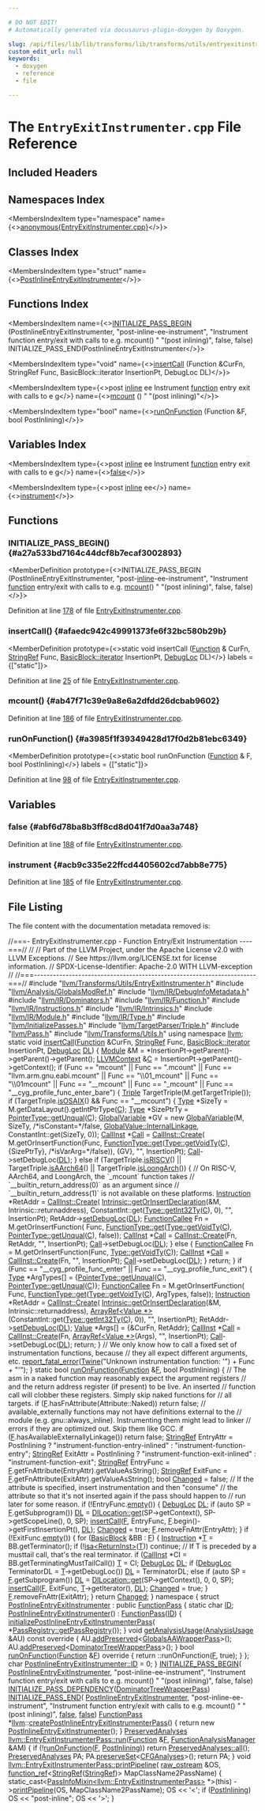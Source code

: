 ```yaml
---

# DO NOT EDIT!
# Automatically generated via docusaurus-plugin-doxygen by Doxygen.

slug: /api/files/lib/lib/transforms/lib/transforms/utils/entryexitinstrumenter-cpp
custom_edit_url: null
keywords:
  - doxygen
  - reference
  - file

---
```





# The `EntryExitInstrumenter.cpp` File Reference

<DoxygenPage pluginConfig={pluginConfig}>



## Included Headers

<IncludesList>
<IncludesListItem
  filePath="llvm/Transforms/Utils/EntryExitInstrumenter.h"
  permalink="/docs/api/files/include/include/llvm/include/llvm/transforms/include/llvm/transforms/utils/entryexitinstrumenter-h"
  isLocal="true" />
<IncludesListItem
  filePath="llvm/Analysis/GlobalsModRef.h"
  permalink="/docs/api/files/include/include/llvm/include/llvm/analysis/globalsmodref-h"
  isLocal="true" />
<IncludesListItem
  filePath="llvm/IR/DebugInfoMetadata.h"
  permalink="/docs/api/files/include/include/llvm/include/llvm/ir/debuginfometadata-h"
  isLocal="true" />
<IncludesListItem
  filePath="llvm/IR/Dominators.h"
  permalink="/docs/api/files/include/include/llvm/include/llvm/ir/dominators-h"
  isLocal="true" />
<IncludesListItem
  filePath="llvm/IR/Function.h"
  permalink="/docs/api/files/include/include/llvm/include/llvm/ir/function-h"
  isLocal="true" />
<IncludesListItem
  filePath="llvm/IR/Instructions.h"
  permalink="/docs/api/files/include/include/llvm/include/llvm/ir/instructions-h"
  isLocal="true" />
<IncludesListItem
  filePath="llvm/IR/Intrinsics.h"
  permalink="/docs/api/files/include/include/llvm/include/llvm/ir/intrinsics-h"
  isLocal="true" />
<IncludesListItem
  filePath="llvm/IR/Module.h"
  permalink="/docs/api/files/include/include/llvm/include/llvm/ir/module-h"
  isLocal="true" />
<IncludesListItem
  filePath="llvm/IR/Type.h"
  permalink="/docs/api/files/include/include/llvm/include/llvm/ir/type-h"
  isLocal="true" />
<IncludesListItem
  filePath="llvm/InitializePasses.h"
  permalink="/docs/api/files/include/include/llvm/initializepasses-h"
  isLocal="true" />
<IncludesListItem
  filePath="llvm/TargetParser/Triple.h"
  permalink="/docs/api/files/include/include/llvm/include/llvm/targetparser/triple-h"
  isLocal="true" />
<IncludesListItem
  filePath="llvm/Pass.h"
  permalink="/docs/api/files/include/include/llvm/pass-h"
  isLocal="true" />
<IncludesListItem
  filePath="llvm/Transforms/Utils.h"
  permalink="/docs/api/files/include/include/llvm/include/llvm/transforms/utils-h"
  isLocal="true" />
</IncludesList>

## Namespaces Index

<MembersIndex>

<MembersIndexItem
  type="namespace"
  name={<><a href="/docs/api/namespaces/anonymous-entryexitinstrumenter-cpp-">anonymous&#123;EntryExitInstrumenter.cpp&#125;</a></>}>
</MembersIndexItem>

</MembersIndex>

## Classes Index

<MembersIndex>

<MembersIndexItem
  type="struct"
  name={<><a href="/docs/api/structs/anonymous-namespace-entryexitinstrumenter-cpp-/postinlineentryexitinstrumenter">PostInlineEntryExitInstrumenter</a></>}>
</MembersIndexItem>

</MembersIndex>

## Functions Index

<MembersIndex>

<MembersIndexItem
  name={<><a href="#a27a533bd7164c44dcf8b7ecaf3002893">INITIALIZE&#95;PASS&#95;BEGIN</a> (PostInlineEntryExitInstrumenter, &quot;post-inline-ee-instrument&quot;, &quot;Instrument function entry/exit with calls to e.g. mcount() &quot; &quot;(post inlining)&quot;, false, false) INITIALIZE&#95;PASS&#95;END(PostInlineEntryExitInstrumenter</>}>
</MembersIndexItem>

<MembersIndexItem
  type="void"
  name={<><a href="#afaedc942c49991373fe6f32bc580b29b">insertCall</a> (Function &amp;CurFn, StringRef Func, BasicBlock::iterator InsertionPt, DebugLoc DL)</>}>
</MembersIndexItem>

<MembersIndexItem
  type={<>post <a href="/docs/api/files/lib/lib/transforms/lib/transforms/ipo/alwaysinliner-cpp/#a46ccdc20c42bb5ae5b9d313e12a68421">inline</a> ee Instrument <a href="/docs/api/files/lib/lib/analysis/regionprinter-cpp/#aa37fbbce2360106772fd97ed06455d55">function</a> entry exit with calls to e <a href="/docs/api/files/lib/lib/support/lib/support/blake3/blake3-portable-c/#ab5958fad499ed692422c66bb20000a39">g</a></>}
  name={<><a href="#ab47f71c39e9a8e6a2dfdd26dcbab9602">mcount</a> () &quot; &quot;(post inlining)&quot;</>}>
</MembersIndexItem>

<MembersIndexItem
  type="bool"
  name={<><a href="#a3985f1f39349428d17f0d2b81ebc6349">runOnFunction</a> (Function &amp;F, bool PostInlining)</>}>
</MembersIndexItem>

</MembersIndex>

## Variables Index

<MembersIndex>

<MembersIndexItem
  type={<>post <a href="/docs/api/files/lib/lib/transforms/lib/transforms/ipo/alwaysinliner-cpp/#a46ccdc20c42bb5ae5b9d313e12a68421">inline</a> ee Instrument <a href="/docs/api/files/lib/lib/analysis/regionprinter-cpp/#aa37fbbce2360106772fd97ed06455d55">function</a> entry exit with calls to e <a href="/docs/api/files/lib/lib/support/lib/support/blake3/blake3-portable-c/#ab5958fad499ed692422c66bb20000a39">g</a></>}
  name={<><a href="#abf6d78ba8b3ff8cd8d041f7d0aa3a748">false</a></>}>
</MembersIndexItem>

<MembersIndexItem
  type={<>post <a href="/docs/api/files/lib/lib/transforms/lib/transforms/ipo/alwaysinliner-cpp/#a46ccdc20c42bb5ae5b9d313e12a68421">inline</a> ee</>}
  name={<><a href="#acb9c335e22ffcd4405602cd7abb8e775">instrument</a></>}>
</MembersIndexItem>

</MembersIndex>


<SectionDefinition>

## Functions

### INITIALIZE&#95;PASS&#95;BEGIN() {#a27a533bd7164c44dcf8b7ecaf3002893}

<MemberDefinition
  prototype={<>INITIALIZE&#95;PASS&#95;BEGIN (PostInlineEntryExitInstrumenter, &quot;post-<a href="/docs/api/files/lib/lib/transforms/lib/transforms/ipo/alwaysinliner-cpp/#a46ccdc20c42bb5ae5b9d313e12a68421">inline</a>-ee-instrument&quot;, &quot;Instrument <a href="/docs/api/files/lib/lib/analysis/regionprinter-cpp/#aa37fbbce2360106772fd97ed06455d55">function</a> entry/exit with calls to e.g. <a href="#ab47f71c39e9a8e6a2dfdd26dcbab9602">mcount</a>() &quot; &quot;(post inlining)&quot;, false, false)</>}>

Definition at line <a href="#l00178">178</a> of file <a href="/docs/api/files/lib/lib/transforms/lib/transforms/utils/entryexitinstrumenter-cpp">EntryExitInstrumenter.cpp</a>.
</MemberDefinition>

### insertCall() {#afaedc942c49991373fe6f32bc580b29b}

<MemberDefinition
  prototype={<>static void insertCall (<a href="/docs/api/classes/llvm/function">Function</a> &amp; CurFn, <a href="/docs/api/classes/llvm/stringref">StringRef</a> Func, <a href="/docs/api/classes/llvm/basicblock/#a98c0a84a5dfa8bce341c829709f171e5">BasicBlock::iterator</a> InsertionPt, <a href="/docs/api/classes/llvm/debugloc">DebugLoc</a> DL)</>}
  labels = {["static"]}>

Definition at line <a href="#l00025">25</a> of file <a href="/docs/api/files/lib/lib/transforms/lib/transforms/utils/entryexitinstrumenter-cpp">EntryExitInstrumenter.cpp</a>.
</MemberDefinition>

### mcount() {#ab47f71c39e9a8e6a2dfdd26dcbab9602}

<MemberDefinition
  prototype="post inline ee Instrument function entry exit with calls to e g mcount ()">

Definition at line <a href="#l00186">186</a> of file <a href="/docs/api/files/lib/lib/transforms/lib/transforms/utils/entryexitinstrumenter-cpp">EntryExitInstrumenter.cpp</a>.
</MemberDefinition>

### runOnFunction() {#a3985f1f39349428d17f0d2b81ebc6349}

<MemberDefinition
  prototype={<>static bool runOnFunction (<a href="/docs/api/classes/llvm/function">Function</a> &amp; F, bool PostInlining)</>}
  labels = {["static"]}>

Definition at line <a href="#l00098">98</a> of file <a href="/docs/api/files/lib/lib/transforms/lib/transforms/utils/entryexitinstrumenter-cpp">EntryExitInstrumenter.cpp</a>.
</MemberDefinition>

</SectionDefinition>

<SectionDefinition>

## Variables

### false {#abf6d78ba8b3ff8cd8d041f7d0aa3a748}

<MemberDefinition
  prototype="post inline ee Instrument function entry exit with calls to e g false">

Definition at line <a href="#l00188">188</a> of file <a href="/docs/api/files/lib/lib/transforms/lib/transforms/utils/entryexitinstrumenter-cpp">EntryExitInstrumenter.cpp</a>.
</MemberDefinition>

### instrument {#acb9c335e22ffcd4405602cd7abb8e775}

<MemberDefinition
  prototype="post inline ee instrument">

Definition at line <a href="#l00185">185</a> of file <a href="/docs/api/files/lib/lib/transforms/lib/transforms/utils/entryexitinstrumenter-cpp">EntryExitInstrumenter.cpp</a>.
</MemberDefinition>

</SectionDefinition>

## File Listing

The file content with the documentation metadata removed is:

<ProgramListing>

<Link id="l00001" /><CodeLine lineNumber="1"><span class="doxyHighlightComment">//===- EntryExitInstrumenter.cpp - Function Entry/Exit Instrumentation ----===//</span></CodeLine>
<Link id="l00002" /><CodeLine lineNumber="2"><span class="doxyHighlightComment">//</span></CodeLine>
<Link id="l00003" /><CodeLine lineNumber="3"><span class="doxyHighlightComment">// Part of the LLVM Project, under the Apache License v2.0 with LLVM Exceptions.</span></CodeLine>
<Link id="l00004" /><CodeLine lineNumber="4"><span class="doxyHighlightComment">// See https://llvm.org/LICENSE.txt for license information.</span></CodeLine>
<Link id="l00005" /><CodeLine lineNumber="5"><span class="doxyHighlightComment">// SPDX-License-Identifier: Apache-2.0 WITH LLVM-exception</span></CodeLine>
<Link id="l00006" /><CodeLine lineNumber="6"><span class="doxyHighlightComment">//</span></CodeLine>
<Link id="l00007" /><CodeLine lineNumber="7"><span class="doxyHighlightComment">//===----------------------------------------------------------------------===//</span></CodeLine>
<Link id="l00008" /><CodeLine lineNumber="8"></CodeLine>
<Link id="l00009" /><CodeLine lineNumber="9"><span class="doxyHighlightPreprocessor">#include &quot;<a href="/docs/api/files/include/include/llvm/include/llvm/transforms/include/llvm/transforms/utils/entryexitinstrumenter-h">llvm/Transforms/Utils/EntryExitInstrumenter.h</a>&quot;</span></CodeLine>
<Link id="l00010" /><CodeLine lineNumber="10"><span class="doxyHighlightPreprocessor">#include &quot;<a href="/docs/api/files/include/include/llvm/include/llvm/analysis/globalsmodref-h">llvm/Analysis/GlobalsModRef.h</a>&quot;</span></CodeLine>
<Link id="l00011" /><CodeLine lineNumber="11"><span class="doxyHighlightPreprocessor">#include &quot;<a href="/docs/api/files/include/include/llvm/include/llvm/ir/debuginfometadata-h">llvm/IR/DebugInfoMetadata.h</a>&quot;</span></CodeLine>
<Link id="l00012" /><CodeLine lineNumber="12"><span class="doxyHighlightPreprocessor">#include &quot;<a href="/docs/api/files/include/include/llvm/include/llvm/ir/dominators-h">llvm/IR/Dominators.h</a>&quot;</span></CodeLine>
<Link id="l00013" /><CodeLine lineNumber="13"><span class="doxyHighlightPreprocessor">#include &quot;<a href="/docs/api/files/include/include/llvm/include/llvm/ir/function-h">llvm/IR/Function.h</a>&quot;</span></CodeLine>
<Link id="l00014" /><CodeLine lineNumber="14"><span class="doxyHighlightPreprocessor">#include &quot;<a href="/docs/api/files/include/include/llvm/include/llvm/ir/instructions-h">llvm/IR/Instructions.h</a>&quot;</span></CodeLine>
<Link id="l00015" /><CodeLine lineNumber="15"><span class="doxyHighlightPreprocessor">#include &quot;<a href="/docs/api/files/include/include/llvm/include/llvm/ir/intrinsics-h">llvm/IR/Intrinsics.h</a>&quot;</span></CodeLine>
<Link id="l00016" /><CodeLine lineNumber="16"><span class="doxyHighlightPreprocessor">#include &quot;<a href="/docs/api/files/include/include/llvm/include/llvm/ir/module-h">llvm/IR/Module.h</a>&quot;</span></CodeLine>
<Link id="l00017" /><CodeLine lineNumber="17"><span class="doxyHighlightPreprocessor">#include &quot;<a href="/docs/api/files/include/include/llvm/include/llvm/ir/type-h">llvm/IR/Type.h</a>&quot;</span></CodeLine>
<Link id="l00018" /><CodeLine lineNumber="18"><span class="doxyHighlightPreprocessor">#include &quot;<a href="/docs/api/files/include/include/llvm/initializepasses-h">llvm/InitializePasses.h</a>&quot;</span></CodeLine>
<Link id="l00019" /><CodeLine lineNumber="19"><span class="doxyHighlightPreprocessor">#include &quot;<a href="/docs/api/files/include/include/llvm/include/llvm/targetparser/triple-h">llvm/TargetParser/Triple.h</a>&quot;</span></CodeLine>
<Link id="l00020" /><CodeLine lineNumber="20"><span class="doxyHighlightPreprocessor">#include &quot;<a href="/docs/api/files/include/include/llvm/pass-h">llvm/Pass.h</a>&quot;</span></CodeLine>
<Link id="l00021" /><CodeLine lineNumber="21"><span class="doxyHighlightPreprocessor">#include &quot;<a href="/docs/api/files/include/include/llvm/include/llvm/transforms/utils-h">llvm/Transforms/Utils.h</a>&quot;</span></CodeLine>
<Link id="l00022" /><CodeLine lineNumber="22"></CodeLine>
<Link id="l00023" /><CodeLine lineNumber="23"><span class="doxyHighlightKeyword">using namespace </span><span class="doxyHighlight"><a href="/docs/api/namespaces/llvm">llvm</a>;</span></CodeLine>
<Link id="l00024" /><CodeLine lineNumber="24"></CodeLine>
<Link id="l00025" /><CodeLine lineNumber="25" lineLink="#afaedc942c49991373fe6f32bc580b29b"><span class="doxyHighlightKeyword">static</span><span class="doxyHighlight"> </span><span class="doxyHighlightKeywordType">void</span><span class="doxyHighlight"> <a href="#afaedc942c49991373fe6f32bc580b29b">insertCall</a>(<a href="/docs/api/classes/llvm/function">Function</a> &amp;CurFn, <a href="/docs/api/classes/llvm/stringref">StringRef</a> Func,</span></CodeLine>
<Link id="l00026" /><CodeLine lineNumber="26"><span class="doxyHighlight">                       <a href="/docs/api/classes/llvm/basicblock/#a98c0a84a5dfa8bce341c829709f171e5">BasicBlock::iterator</a> InsertionPt, <a href="/docs/api/classes/llvm/debugloc">DebugLoc</a> <a href="/docs/api/files/lib/lib/target/lib/target/arm/armslshardening-cpp/#ad467c4ab9119043f9b7750ab986be61a">DL</a>) &#123;</span></CodeLine>
<Link id="l00027" /><CodeLine lineNumber="27"><span class="doxyHighlight">  <a href="/docs/api/classes/llvm/module">Module</a> &amp;M = &#42;InsertionPt-&gt;getParent()-&gt;getParent()-&gt;getParent();</span></CodeLine>
<Link id="l00028" /><CodeLine lineNumber="28"><span class="doxyHighlight">  <a href="/docs/api/classes/llvm/llvmcontext">LLVMContext</a> &amp;<a href="/docs/api/namespaces/llvm/callingconv/#ac6aa1387c4375260e2468eb5a77fdb4cafd841a49aec1539bc88abc8ff9e170fb">C</a> = InsertionPt-&gt;getParent()-&gt;getContext();</span></CodeLine>
<Link id="l00029" /><CodeLine lineNumber="29"></CodeLine>
<Link id="l00030" /><CodeLine lineNumber="30"><span class="doxyHighlight">  </span><span class="doxyHighlightKeywordFlow">if</span><span class="doxyHighlight"> (Func == </span><span class="doxyHighlightStringLiteral">&quot;mcount&quot;</span><span class="doxyHighlight"> ||</span></CodeLine>
<Link id="l00031" /><CodeLine lineNumber="31"><span class="doxyHighlight">      Func == </span><span class="doxyHighlightStringLiteral">&quot;.mcount&quot;</span><span class="doxyHighlight"> ||</span></CodeLine>
<Link id="l00032" /><CodeLine lineNumber="32"><span class="doxyHighlight">      Func == </span><span class="doxyHighlightStringLiteral">&quot;llvm.arm.gnu.eabi.mcount&quot;</span><span class="doxyHighlight"> ||</span></CodeLine>
<Link id="l00033" /><CodeLine lineNumber="33"><span class="doxyHighlight">      Func == </span><span class="doxyHighlightStringLiteral">&quot;\\01&#95;mcount&quot;</span><span class="doxyHighlight"> ||</span></CodeLine>
<Link id="l00034" /><CodeLine lineNumber="34"><span class="doxyHighlight">      Func == </span><span class="doxyHighlightStringLiteral">&quot;\\01mcount&quot;</span><span class="doxyHighlight"> ||</span></CodeLine>
<Link id="l00035" /><CodeLine lineNumber="35"><span class="doxyHighlight">      Func == </span><span class="doxyHighlightStringLiteral">&quot;&#95;&#95;mcount&quot;</span><span class="doxyHighlight"> ||</span></CodeLine>
<Link id="l00036" /><CodeLine lineNumber="36"><span class="doxyHighlight">      Func == </span><span class="doxyHighlightStringLiteral">&quot;&#95;mcount&quot;</span><span class="doxyHighlight"> ||</span></CodeLine>
<Link id="l00037" /><CodeLine lineNumber="37"><span class="doxyHighlight">      Func == </span><span class="doxyHighlightStringLiteral">&quot;&#95;&#95;cyg&#95;profile&#95;func&#95;enter&#95;bare&quot;</span><span class="doxyHighlight">) &#123;</span></CodeLine>
<Link id="l00038" /><CodeLine lineNumber="38"><span class="doxyHighlight">    <a href="/docs/api/classes/llvm/triple">Triple</a> TargetTriple(M.getTargetTriple());</span></CodeLine>
<Link id="l00039" /><CodeLine lineNumber="39"><span class="doxyHighlight">    </span><span class="doxyHighlightKeywordFlow">if</span><span class="doxyHighlight"> (TargetTriple.<a href="/docs/api/classes/llvm/triple/#a98cf8213993e03f8b57f294bd66cb40c">isOSAIX</a>() &amp;&amp; Func == </span><span class="doxyHighlightStringLiteral">&quot;&#95;&#95;mcount&quot;</span><span class="doxyHighlight">) &#123;</span></CodeLine>
<Link id="l00040" /><CodeLine lineNumber="40"><span class="doxyHighlight">      <a href="/docs/api/classes/llvm/type">Type</a> &#42;SizeTy = M.getDataLayout().getIntPtrType(<a href="/docs/api/namespaces/llvm/callingconv/#ac6aa1387c4375260e2468eb5a77fdb4cafd841a49aec1539bc88abc8ff9e170fb">C</a>);</span></CodeLine>
<Link id="l00041" /><CodeLine lineNumber="41"><span class="doxyHighlight">      <a href="/docs/api/classes/llvm/type">Type</a> &#42;SizePtrTy = <a href="/docs/api/classes/llvm/pointertype/#af8a1dbdbfd89aa4899b3c0d39495d0dd">PointerType::getUnqual</a>(<a href="/docs/api/namespaces/llvm/callingconv/#ac6aa1387c4375260e2468eb5a77fdb4cafd841a49aec1539bc88abc8ff9e170fb">C</a>);</span></CodeLine>
<Link id="l00042" /><CodeLine lineNumber="42"><span class="doxyHighlight">      <a href="/docs/api/classes/llvm/globalvariable">GlobalVariable</a> &#42;GV = </span><span class="doxyHighlightKeyword">new</span><span class="doxyHighlight"> <a href="/docs/api/classes/llvm/globalvariable">GlobalVariable</a>(M, SizeTy, </span><span class="doxyHighlightComment">/&#42;isConstant=&#42;/</span><span class="doxyHighlightKeyword">false</span><span class="doxyHighlight">,</span></CodeLine>
<Link id="l00043" /><CodeLine lineNumber="43"><span class="doxyHighlight">                                              <a href="/docs/api/classes/llvm/globalvalue/#aedfa75f0c85c4aa85b257f066fbea57ca1511edd03e02d1f3dd277a3c6abf6ad5">GlobalValue::InternalLinkage</a>,</span></CodeLine>
<Link id="l00044" /><CodeLine lineNumber="44"><span class="doxyHighlight">                                              ConstantInt::get(SizeTy, 0));</span></CodeLine>
<Link id="l00045" /><CodeLine lineNumber="45"><span class="doxyHighlight">      <a href="/docs/api/classes/llvm/callinst">CallInst</a> &#42;<a href="/docs/api/groups/arcopt/#ga9c9cf6ad55eb23d77d083a184e416c09">Call</a> = <a href="/docs/api/classes/llvm/callinst/#aa04721251be00370fbde6d21f47fed1a">CallInst::Create</a>(</span></CodeLine>
<Link id="l00046" /><CodeLine lineNumber="46"><span class="doxyHighlight">          M.getOrInsertFunction(Func,</span></CodeLine>
<Link id="l00047" /><CodeLine lineNumber="47"><span class="doxyHighlight">                                <a href="/docs/api/classes/llvm/functiontype/#af8be7844c269f201ebcee1e15048c378">FunctionType::get</a>(<a href="/docs/api/classes/llvm/type/#a6e20e76960d952de088354cbcd14c3ab">Type::getVoidTy</a>(<a href="/docs/api/namespaces/llvm/callingconv/#ac6aa1387c4375260e2468eb5a77fdb4cafd841a49aec1539bc88abc8ff9e170fb">C</a>), &#123;SizePtrTy&#125;,</span></CodeLine>
<Link id="l00048" /><CodeLine lineNumber="48"><span class="doxyHighlight">                                                  </span><span class="doxyHighlightComment">/&#42;isVarArg=&#42;/</span><span class="doxyHighlightKeyword">false</span><span class="doxyHighlight">)),</span></CodeLine>
<Link id="l00049" /><CodeLine lineNumber="49"><span class="doxyHighlight">          &#123;GV&#125;, </span><span class="doxyHighlightStringLiteral">&quot;&quot;</span><span class="doxyHighlight">, InsertionPt);</span></CodeLine>
<Link id="l00050" /><CodeLine lineNumber="50"><span class="doxyHighlight">      <a href="/docs/api/groups/arcopt/#ga9c9cf6ad55eb23d77d083a184e416c09">Call</a>-&gt;setDebugLoc(<a href="/docs/api/files/lib/lib/target/lib/target/arm/armslshardening-cpp/#ad467c4ab9119043f9b7750ab986be61a">DL</a>);</span></CodeLine>
<Link id="l00051" /><CodeLine lineNumber="51"><span class="doxyHighlight">    &#125; </span><span class="doxyHighlightKeywordFlow">else</span><span class="doxyHighlight"> </span><span class="doxyHighlightKeywordFlow">if</span><span class="doxyHighlight"> (TargetTriple.<a href="/docs/api/classes/llvm/triple/#a92c6b6260dedf314bf70156000628e80">isRISCV</a>() || TargetTriple.<a href="/docs/api/classes/llvm/triple/#ad953e410aea43848740978d9a6529a82">isAArch64</a>() ||</span></CodeLine>
<Link id="l00052" /><CodeLine lineNumber="52"><span class="doxyHighlight">               TargetTriple.<a href="/docs/api/classes/llvm/triple/#afd03ec8096e2f185d677c27da21f922d">isLoongArch</a>()) &#123;</span></CodeLine>
<Link id="l00053" /><CodeLine lineNumber="53"><span class="doxyHighlight">      </span><span class="doxyHighlightComment">// On RISC-V, AArch64, and LoongArch, the &#96;&#95;mcount&#96; function takes</span></CodeLine>
<Link id="l00054" /><CodeLine lineNumber="54"><span class="doxyHighlight">      </span><span class="doxyHighlightComment">// &#96;&#95;&#95;builtin&#95;return&#95;address(0)&#96; as an argument since</span></CodeLine>
<Link id="l00055" /><CodeLine lineNumber="55"><span class="doxyHighlight">      </span><span class="doxyHighlightComment">// &#96;&#95;&#95;builtin&#95;return&#95;address(1)&#96; is not available on these platforms.</span></CodeLine>
<Link id="l00056" /><CodeLine lineNumber="56"><span class="doxyHighlight">      <a href="/docs/api/classes/llvm/instruction">Instruction</a> &#42;RetAddr = <a href="/docs/api/classes/llvm/callinst/#aa04721251be00370fbde6d21f47fed1a">CallInst::Create</a>(</span></CodeLine>
<Link id="l00057" /><CodeLine lineNumber="57"><span class="doxyHighlight">          <a href="/docs/api/namespaces/llvm/intrinsic/#a0cff8be0190d8e20b7cf13646f34afa2">Intrinsic::getOrInsertDeclaration</a>(&amp;M, Intrinsic::returnaddress),</span></CodeLine>
<Link id="l00058" /><CodeLine lineNumber="58"><span class="doxyHighlight">          ConstantInt::get(<a href="/docs/api/classes/llvm/type/#a30dd396c5b40cd86c1591872e574ccdf">Type::getInt32Ty</a>(<a href="/docs/api/namespaces/llvm/callingconv/#ac6aa1387c4375260e2468eb5a77fdb4cafd841a49aec1539bc88abc8ff9e170fb">C</a>), 0), </span><span class="doxyHighlightStringLiteral">&quot;&quot;</span><span class="doxyHighlight">, InsertionPt);</span></CodeLine>
<Link id="l00059" /><CodeLine lineNumber="59"><span class="doxyHighlight">      RetAddr-&gt;<a href="/docs/api/classes/llvm/instruction/#ae8f5bf5cc06f696b52c709677df00fbf">setDebugLoc</a>(<a href="/docs/api/files/lib/lib/target/lib/target/arm/armslshardening-cpp/#ad467c4ab9119043f9b7750ab986be61a">DL</a>);</span></CodeLine>
<Link id="l00060" /><CodeLine lineNumber="60"></CodeLine>
<Link id="l00061" /><CodeLine lineNumber="61"><span class="doxyHighlight">      <a href="/docs/api/classes/llvm/functioncallee">FunctionCallee</a> Fn = M.getOrInsertFunction(</span></CodeLine>
<Link id="l00062" /><CodeLine lineNumber="62"><span class="doxyHighlight">          Func, <a href="/docs/api/classes/llvm/functiontype/#af8be7844c269f201ebcee1e15048c378">FunctionType::get</a>(<a href="/docs/api/classes/llvm/type/#a6e20e76960d952de088354cbcd14c3ab">Type::getVoidTy</a>(<a href="/docs/api/namespaces/llvm/callingconv/#ac6aa1387c4375260e2468eb5a77fdb4cafd841a49aec1539bc88abc8ff9e170fb">C</a>), <a href="/docs/api/classes/llvm/pointertype/#af8a1dbdbfd89aa4899b3c0d39495d0dd">PointerType::getUnqual</a>(<a href="/docs/api/namespaces/llvm/callingconv/#ac6aa1387c4375260e2468eb5a77fdb4cafd841a49aec1539bc88abc8ff9e170fb">C</a>),</span></CodeLine>
<Link id="l00063" /><CodeLine lineNumber="63"><span class="doxyHighlight">                                  </span><span class="doxyHighlightKeyword">false</span><span class="doxyHighlight">));</span></CodeLine>
<Link id="l00064" /><CodeLine lineNumber="64"><span class="doxyHighlight">      <a href="/docs/api/classes/llvm/callinst">CallInst</a> &#42;<a href="/docs/api/groups/arcopt/#ga9c9cf6ad55eb23d77d083a184e416c09">Call</a> = <a href="/docs/api/classes/llvm/callinst/#aa04721251be00370fbde6d21f47fed1a">CallInst::Create</a>(Fn, RetAddr, </span><span class="doxyHighlightStringLiteral">&quot;&quot;</span><span class="doxyHighlight">, InsertionPt);</span></CodeLine>
<Link id="l00065" /><CodeLine lineNumber="65"><span class="doxyHighlight">      <a href="/docs/api/groups/arcopt/#ga9c9cf6ad55eb23d77d083a184e416c09">Call</a>-&gt;setDebugLoc(<a href="/docs/api/files/lib/lib/target/lib/target/arm/armslshardening-cpp/#ad467c4ab9119043f9b7750ab986be61a">DL</a>);</span></CodeLine>
<Link id="l00066" /><CodeLine lineNumber="66"><span class="doxyHighlight">    &#125; </span><span class="doxyHighlightKeywordFlow">else</span><span class="doxyHighlight"> &#123;</span></CodeLine>
<Link id="l00067" /><CodeLine lineNumber="67"><span class="doxyHighlight">      <a href="/docs/api/classes/llvm/functioncallee">FunctionCallee</a> Fn = M.getOrInsertFunction(Func, <a href="/docs/api/classes/llvm/type/#a6e20e76960d952de088354cbcd14c3ab">Type::getVoidTy</a>(<a href="/docs/api/namespaces/llvm/callingconv/#ac6aa1387c4375260e2468eb5a77fdb4cafd841a49aec1539bc88abc8ff9e170fb">C</a>));</span></CodeLine>
<Link id="l00068" /><CodeLine lineNumber="68"><span class="doxyHighlight">      <a href="/docs/api/classes/llvm/callinst">CallInst</a> &#42;<a href="/docs/api/groups/arcopt/#ga9c9cf6ad55eb23d77d083a184e416c09">Call</a> = <a href="/docs/api/classes/llvm/callinst/#aa04721251be00370fbde6d21f47fed1a">CallInst::Create</a>(Fn, </span><span class="doxyHighlightStringLiteral">&quot;&quot;</span><span class="doxyHighlight">, InsertionPt);</span></CodeLine>
<Link id="l00069" /><CodeLine lineNumber="69"><span class="doxyHighlight">      <a href="/docs/api/groups/arcopt/#ga9c9cf6ad55eb23d77d083a184e416c09">Call</a>-&gt;setDebugLoc(<a href="/docs/api/files/lib/lib/target/lib/target/arm/armslshardening-cpp/#ad467c4ab9119043f9b7750ab986be61a">DL</a>);</span></CodeLine>
<Link id="l00070" /><CodeLine lineNumber="70"><span class="doxyHighlight">    &#125;</span></CodeLine>
<Link id="l00071" /><CodeLine lineNumber="71"><span class="doxyHighlight">    </span><span class="doxyHighlightKeywordFlow">return</span><span class="doxyHighlight">;</span></CodeLine>
<Link id="l00072" /><CodeLine lineNumber="72"><span class="doxyHighlight">  &#125;</span></CodeLine>
<Link id="l00073" /><CodeLine lineNumber="73"></CodeLine>
<Link id="l00074" /><CodeLine lineNumber="74"><span class="doxyHighlight">  </span><span class="doxyHighlightKeywordFlow">if</span><span class="doxyHighlight"> (Func == </span><span class="doxyHighlightStringLiteral">&quot;&#95;&#95;cyg&#95;profile&#95;func&#95;enter&quot;</span><span class="doxyHighlight"> || Func == </span><span class="doxyHighlightStringLiteral">&quot;&#95;&#95;cyg&#95;profile&#95;func&#95;exit&quot;</span><span class="doxyHighlight">) &#123;</span></CodeLine>
<Link id="l00075" /><CodeLine lineNumber="75"><span class="doxyHighlight">    <a href="/docs/api/classes/llvm/type">Type</a> &#42;ArgTypes&#91;&#93; = &#123;<a href="/docs/api/classes/llvm/pointertype/#af8a1dbdbfd89aa4899b3c0d39495d0dd">PointerType::getUnqual</a>(<a href="/docs/api/namespaces/llvm/callingconv/#ac6aa1387c4375260e2468eb5a77fdb4cafd841a49aec1539bc88abc8ff9e170fb">C</a>), <a href="/docs/api/classes/llvm/pointertype/#af8a1dbdbfd89aa4899b3c0d39495d0dd">PointerType::getUnqual</a>(<a href="/docs/api/namespaces/llvm/callingconv/#ac6aa1387c4375260e2468eb5a77fdb4cafd841a49aec1539bc88abc8ff9e170fb">C</a>)&#125;;</span></CodeLine>
<Link id="l00076" /><CodeLine lineNumber="76"></CodeLine>
<Link id="l00077" /><CodeLine lineNumber="77"><span class="doxyHighlight">    <a href="/docs/api/classes/llvm/functioncallee">FunctionCallee</a> Fn = M.getOrInsertFunction(</span></CodeLine>
<Link id="l00078" /><CodeLine lineNumber="78"><span class="doxyHighlight">        Func, <a href="/docs/api/classes/llvm/functiontype/#af8be7844c269f201ebcee1e15048c378">FunctionType::get</a>(<a href="/docs/api/classes/llvm/type/#a6e20e76960d952de088354cbcd14c3ab">Type::getVoidTy</a>(<a href="/docs/api/namespaces/llvm/callingconv/#ac6aa1387c4375260e2468eb5a77fdb4cafd841a49aec1539bc88abc8ff9e170fb">C</a>), ArgTypes, </span><span class="doxyHighlightKeyword">false</span><span class="doxyHighlight">));</span></CodeLine>
<Link id="l00079" /><CodeLine lineNumber="79"></CodeLine>
<Link id="l00080" /><CodeLine lineNumber="80"><span class="doxyHighlight">    <a href="/docs/api/classes/llvm/instruction">Instruction</a> &#42;RetAddr = <a href="/docs/api/classes/llvm/callinst/#aa04721251be00370fbde6d21f47fed1a">CallInst::Create</a>(</span></CodeLine>
<Link id="l00081" /><CodeLine lineNumber="81"><span class="doxyHighlight">        <a href="/docs/api/namespaces/llvm/intrinsic/#a0cff8be0190d8e20b7cf13646f34afa2">Intrinsic::getOrInsertDeclaration</a>(&amp;M, Intrinsic::returnaddress),</span></CodeLine>
<Link id="l00082" /><CodeLine lineNumber="82"><span class="doxyHighlight">        <a href="/docs/api/classes/llvm/arrayref">ArrayRef&lt;Value &#42;&gt;</a>(ConstantInt::get(<a href="/docs/api/classes/llvm/type/#a30dd396c5b40cd86c1591872e574ccdf">Type::getInt32Ty</a>(<a href="/docs/api/namespaces/llvm/callingconv/#ac6aa1387c4375260e2468eb5a77fdb4cafd841a49aec1539bc88abc8ff9e170fb">C</a>), 0)), </span><span class="doxyHighlightStringLiteral">&quot;&quot;</span><span class="doxyHighlight">,</span></CodeLine>
<Link id="l00083" /><CodeLine lineNumber="83"><span class="doxyHighlight">        InsertionPt);</span></CodeLine>
<Link id="l00084" /><CodeLine lineNumber="84"><span class="doxyHighlight">    RetAddr-&gt;<a href="/docs/api/classes/llvm/instruction/#ae8f5bf5cc06f696b52c709677df00fbf">setDebugLoc</a>(<a href="/docs/api/files/lib/lib/target/lib/target/arm/armslshardening-cpp/#ad467c4ab9119043f9b7750ab986be61a">DL</a>);</span></CodeLine>
<Link id="l00085" /><CodeLine lineNumber="85"></CodeLine>
<Link id="l00086" /><CodeLine lineNumber="86"><span class="doxyHighlight">    <a href="/docs/api/classes/llvm/value">Value</a> &#42;Args&#91;&#93; = &#123;&amp;CurFn, RetAddr&#125;;</span></CodeLine>
<Link id="l00087" /><CodeLine lineNumber="87"><span class="doxyHighlight">    <a href="/docs/api/classes/llvm/callinst">CallInst</a> &#42;<a href="/docs/api/groups/arcopt/#ga9c9cf6ad55eb23d77d083a184e416c09">Call</a> =</span></CodeLine>
<Link id="l00088" /><CodeLine lineNumber="88"><span class="doxyHighlight">        <a href="/docs/api/classes/llvm/callinst/#aa04721251be00370fbde6d21f47fed1a">CallInst::Create</a>(Fn, <a href="/docs/api/classes/llvm/arrayref">ArrayRef&lt;Value &#42;&gt;</a>(Args), </span><span class="doxyHighlightStringLiteral">&quot;&quot;</span><span class="doxyHighlight">, InsertionPt);</span></CodeLine>
<Link id="l00089" /><CodeLine lineNumber="89"><span class="doxyHighlight">    <a href="/docs/api/groups/arcopt/#ga9c9cf6ad55eb23d77d083a184e416c09">Call</a>-&gt;setDebugLoc(<a href="/docs/api/files/lib/lib/target/lib/target/arm/armslshardening-cpp/#ad467c4ab9119043f9b7750ab986be61a">DL</a>);</span></CodeLine>
<Link id="l00090" /><CodeLine lineNumber="90"><span class="doxyHighlight">    </span><span class="doxyHighlightKeywordFlow">return</span><span class="doxyHighlight">;</span></CodeLine>
<Link id="l00091" /><CodeLine lineNumber="91"><span class="doxyHighlight">  &#125;</span></CodeLine>
<Link id="l00092" /><CodeLine lineNumber="92"></CodeLine>
<Link id="l00093" /><CodeLine lineNumber="93"><span class="doxyHighlight">  </span><span class="doxyHighlightComment">// We only know how to call a fixed set of instrumentation functions, because</span></CodeLine>
<Link id="l00094" /><CodeLine lineNumber="94"><span class="doxyHighlight">  </span><span class="doxyHighlightComment">// they all expect different arguments, etc.</span></CodeLine>
<Link id="l00095" /><CodeLine lineNumber="95"><span class="doxyHighlight">  <a href="/docs/api/namespaces/llvm/#a7f2a3d4dcfee70225988aec53ff1e173">report&#95;fatal&#95;error</a>(<a href="/docs/api/classes/llvm/twine">Twine</a>(</span><span class="doxyHighlightStringLiteral">&quot;Unknown instrumentation function: &#39;&quot;</span><span class="doxyHighlight">) + Func + </span><span class="doxyHighlightStringLiteral">&quot;&#39;&quot;</span><span class="doxyHighlight">);</span></CodeLine>
<Link id="l00096" /><CodeLine lineNumber="96"><span class="doxyHighlight">&#125;</span></CodeLine>
<Link id="l00097" /><CodeLine lineNumber="97"></CodeLine>
<Link id="l00098" /><CodeLine lineNumber="98" lineLink="#a3985f1f39349428d17f0d2b81ebc6349"><span class="doxyHighlightKeyword">static</span><span class="doxyHighlight"> </span><span class="doxyHighlightKeywordType">bool</span><span class="doxyHighlight"> <a href="#a3985f1f39349428d17f0d2b81ebc6349">runOnFunction</a>(<a href="/docs/api/classes/llvm/function">Function</a> &amp;<a href="/docs/api/files/lib/lib/support/md5-cpp/#a96d73bbd7af15cb1fc38c3f4a3bd82e9">F</a>, </span><span class="doxyHighlightKeywordType">bool</span><span class="doxyHighlight"> PostInlining) &#123;</span></CodeLine>
<Link id="l00099" /><CodeLine lineNumber="99"><span class="doxyHighlight">  </span><span class="doxyHighlightComment">// The asm in a naked function may reasonably expect the argument registers</span></CodeLine>
<Link id="l00100" /><CodeLine lineNumber="100"><span class="doxyHighlight">  </span><span class="doxyHighlightComment">// and the return address register (if present) to be live. An inserted</span></CodeLine>
<Link id="l00101" /><CodeLine lineNumber="101"><span class="doxyHighlight">  </span><span class="doxyHighlightComment">// function call will clobber these registers. Simply skip naked functions for</span></CodeLine>
<Link id="l00102" /><CodeLine lineNumber="102"><span class="doxyHighlight">  </span><span class="doxyHighlightComment">// all targets.</span></CodeLine>
<Link id="l00103" /><CodeLine lineNumber="103"><span class="doxyHighlight">  </span><span class="doxyHighlightKeywordFlow">if</span><span class="doxyHighlight"> (<a href="/docs/api/files/lib/lib/support/md5-cpp/#a96d73bbd7af15cb1fc38c3f4a3bd82e9">F</a>.hasFnAttribute(Attribute::Naked))</span></CodeLine>
<Link id="l00104" /><CodeLine lineNumber="104"><span class="doxyHighlight">    </span><span class="doxyHighlightKeywordFlow">return</span><span class="doxyHighlight"> </span><span class="doxyHighlightKeyword">false</span><span class="doxyHighlight">;</span></CodeLine>
<Link id="l00105" /><CodeLine lineNumber="105"></CodeLine>
<Link id="l00106" /><CodeLine lineNumber="106"><span class="doxyHighlight">  </span><span class="doxyHighlightComment">// available&#95;externally functions may not have definitions external to the</span></CodeLine>
<Link id="l00107" /><CodeLine lineNumber="107"><span class="doxyHighlight">  </span><span class="doxyHighlightComment">// module (e.g. gnu::always&#95;inline). Instrumenting them might lead to linker</span></CodeLine>
<Link id="l00108" /><CodeLine lineNumber="108"><span class="doxyHighlight">  </span><span class="doxyHighlightComment">// errors if they are optimized out. Skip them like GCC.</span></CodeLine>
<Link id="l00109" /><CodeLine lineNumber="109"><span class="doxyHighlight">  </span><span class="doxyHighlightKeywordFlow">if</span><span class="doxyHighlight"> (<a href="/docs/api/files/lib/lib/support/md5-cpp/#a96d73bbd7af15cb1fc38c3f4a3bd82e9">F</a>.hasAvailableExternallyLinkage())</span></CodeLine>
<Link id="l00110" /><CodeLine lineNumber="110"><span class="doxyHighlight">    </span><span class="doxyHighlightKeywordFlow">return</span><span class="doxyHighlight"> </span><span class="doxyHighlightKeyword">false</span><span class="doxyHighlight">;</span></CodeLine>
<Link id="l00111" /><CodeLine lineNumber="111"></CodeLine>
<Link id="l00112" /><CodeLine lineNumber="112"><span class="doxyHighlight">  <a href="/docs/api/classes/llvm/stringref">StringRef</a> EntryAttr = PostInlining ? </span><span class="doxyHighlightStringLiteral">&quot;instrument-function-entry-inlined&quot;</span></CodeLine>
<Link id="l00113" /><CodeLine lineNumber="113"><span class="doxyHighlight">                                     : </span><span class="doxyHighlightStringLiteral">&quot;instrument-function-entry&quot;</span><span class="doxyHighlight">;</span></CodeLine>
<Link id="l00114" /><CodeLine lineNumber="114"></CodeLine>
<Link id="l00115" /><CodeLine lineNumber="115"><span class="doxyHighlight">  <a href="/docs/api/classes/llvm/stringref">StringRef</a> ExitAttr = PostInlining ? </span><span class="doxyHighlightStringLiteral">&quot;instrument-function-exit-inlined&quot;</span></CodeLine>
<Link id="l00116" /><CodeLine lineNumber="116"><span class="doxyHighlight">                                    : </span><span class="doxyHighlightStringLiteral">&quot;instrument-function-exit&quot;</span><span class="doxyHighlight">;</span></CodeLine>
<Link id="l00117" /><CodeLine lineNumber="117"></CodeLine>
<Link id="l00118" /><CodeLine lineNumber="118"><span class="doxyHighlight">  <a href="/docs/api/classes/llvm/stringref">StringRef</a> EntryFunc = <a href="/docs/api/files/lib/lib/support/md5-cpp/#a96d73bbd7af15cb1fc38c3f4a3bd82e9">F</a>.getFnAttribute(EntryAttr).getValueAsString();</span></CodeLine>
<Link id="l00119" /><CodeLine lineNumber="119"><span class="doxyHighlight">  <a href="/docs/api/classes/llvm/stringref">StringRef</a> ExitFunc = <a href="/docs/api/files/lib/lib/support/md5-cpp/#a96d73bbd7af15cb1fc38c3f4a3bd82e9">F</a>.getFnAttribute(ExitAttr).getValueAsString();</span></CodeLine>
<Link id="l00120" /><CodeLine lineNumber="120"></CodeLine>
<Link id="l00121" /><CodeLine lineNumber="121"><span class="doxyHighlight">  </span><span class="doxyHighlightKeywordType">bool</span><span class="doxyHighlight"> <a href="/docs/api/groups/arcopt/#gaa57b1a4e6a1c79233913139635169cf1">Changed</a> = </span><span class="doxyHighlightKeyword">false</span><span class="doxyHighlight">;</span></CodeLine>
<Link id="l00122" /><CodeLine lineNumber="122"></CodeLine>
<Link id="l00123" /><CodeLine lineNumber="123"><span class="doxyHighlight">  </span><span class="doxyHighlightComment">// If the attribute is specified, insert instrumentation and then &quot;consume&quot;</span></CodeLine>
<Link id="l00124" /><CodeLine lineNumber="124"><span class="doxyHighlight">  </span><span class="doxyHighlightComment">// the attribute so that it&#39;s not inserted again if the pass should happen to</span></CodeLine>
<Link id="l00125" /><CodeLine lineNumber="125"><span class="doxyHighlight">  </span><span class="doxyHighlightComment">// run later for some reason.</span></CodeLine>
<Link id="l00126" /><CodeLine lineNumber="126"></CodeLine>
<Link id="l00127" /><CodeLine lineNumber="127"><span class="doxyHighlight">  </span><span class="doxyHighlightKeywordFlow">if</span><span class="doxyHighlight"> (!EntryFunc.<a href="/docs/api/classes/llvm/stringref/#a2dc80c585ad5882da8cae7b5968f7e74">empty</a>()) &#123;</span></CodeLine>
<Link id="l00128" /><CodeLine lineNumber="128"><span class="doxyHighlight">    <a href="/docs/api/classes/llvm/debugloc">DebugLoc</a> <a href="/docs/api/files/lib/lib/target/lib/target/arm/armslshardening-cpp/#ad467c4ab9119043f9b7750ab986be61a">DL</a>;</span></CodeLine>
<Link id="l00129" /><CodeLine lineNumber="129"><span class="doxyHighlight">    </span><span class="doxyHighlightKeywordFlow">if</span><span class="doxyHighlight"> (</span><span class="doxyHighlightKeyword">auto</span><span class="doxyHighlight"> SP = <a href="/docs/api/files/lib/lib/support/md5-cpp/#a96d73bbd7af15cb1fc38c3f4a3bd82e9">F</a>.getSubprogram())</span></CodeLine>
<Link id="l00130" /><CodeLine lineNumber="130"><span class="doxyHighlight">      <a href="/docs/api/files/lib/lib/target/lib/target/arm/armslshardening-cpp/#ad467c4ab9119043f9b7750ab986be61a">DL</a> = <a href="/docs/api/classes/llvm/mdnode/#a7d10a7b9b7f40b04d27ed97c38ea1950">DILocation::get</a>(SP-&gt;getContext(), SP-&gt;getScopeLine(), 0, SP);</span></CodeLine>
<Link id="l00131" /><CodeLine lineNumber="131"></CodeLine>
<Link id="l00132" /><CodeLine lineNumber="132"><span class="doxyHighlight">    <a href="#afaedc942c49991373fe6f32bc580b29b">insertCall</a>(<a href="/docs/api/files/lib/lib/support/md5-cpp/#a96d73bbd7af15cb1fc38c3f4a3bd82e9">F</a>, EntryFunc, <a href="/docs/api/files/lib/lib/support/md5-cpp/#a96d73bbd7af15cb1fc38c3f4a3bd82e9">F</a>.begin()-&gt;getFirstInsertionPt(), <a href="/docs/api/files/lib/lib/target/lib/target/arm/armslshardening-cpp/#ad467c4ab9119043f9b7750ab986be61a">DL</a>);</span></CodeLine>
<Link id="l00133" /><CodeLine lineNumber="133"><span class="doxyHighlight">    <a href="/docs/api/groups/arcopt/#gaa57b1a4e6a1c79233913139635169cf1">Changed</a> = </span><span class="doxyHighlightKeyword">true</span><span class="doxyHighlight">;</span></CodeLine>
<Link id="l00134" /><CodeLine lineNumber="134"><span class="doxyHighlight">    <a href="/docs/api/files/lib/lib/support/md5-cpp/#a96d73bbd7af15cb1fc38c3f4a3bd82e9">F</a>.removeFnAttr(EntryAttr);</span></CodeLine>
<Link id="l00135" /><CodeLine lineNumber="135"><span class="doxyHighlight">  &#125;</span></CodeLine>
<Link id="l00136" /><CodeLine lineNumber="136"></CodeLine>
<Link id="l00137" /><CodeLine lineNumber="137"><span class="doxyHighlight">  </span><span class="doxyHighlightKeywordFlow">if</span><span class="doxyHighlight"> (!ExitFunc.<a href="/docs/api/classes/llvm/stringref/#a2dc80c585ad5882da8cae7b5968f7e74">empty</a>()) &#123;</span></CodeLine>
<Link id="l00138" /><CodeLine lineNumber="138"><span class="doxyHighlight">    </span><span class="doxyHighlightKeywordFlow">for</span><span class="doxyHighlight"> (<a href="/docs/api/classes/llvm/basicblock">BasicBlock</a> &amp;BB : <a href="/docs/api/files/lib/lib/support/md5-cpp/#a96d73bbd7af15cb1fc38c3f4a3bd82e9">F</a>) &#123;</span></CodeLine>
<Link id="l00139" /><CodeLine lineNumber="139"><span class="doxyHighlight">      <a href="/docs/api/classes/llvm/instruction">Instruction</a> &#42;<a href="/docs/api/files/lib/lib/target/lib/target/mips/mips16isellowering-cpp/#a0acb682b8260ab1c60b918599864e2e5">T</a> = BB.getTerminator();</span></CodeLine>
<Link id="l00140" /><CodeLine lineNumber="140"><span class="doxyHighlight">      </span><span class="doxyHighlightKeywordFlow">if</span><span class="doxyHighlight"> (!<a href="/docs/api/namespaces/llvm/#a92ca992e52dddc420f4b069cae06dfbe">isa&lt;ReturnInst&gt;</a>(<a href="/docs/api/files/lib/lib/target/lib/target/mips/mips16isellowering-cpp/#a0acb682b8260ab1c60b918599864e2e5">T</a>))</span></CodeLine>
<Link id="l00141" /><CodeLine lineNumber="141"><span class="doxyHighlight">        </span><span class="doxyHighlightKeywordFlow">continue</span><span class="doxyHighlight">;</span></CodeLine>
<Link id="l00142" /><CodeLine lineNumber="142"></CodeLine>
<Link id="l00143" /><CodeLine lineNumber="143"><span class="doxyHighlight">      </span><span class="doxyHighlightComment">// If T is preceded by a musttail call, that&#39;s the real terminator.</span></CodeLine>
<Link id="l00144" /><CodeLine lineNumber="144"><span class="doxyHighlight">      </span><span class="doxyHighlightKeywordFlow">if</span><span class="doxyHighlight"> (<a href="/docs/api/classes/llvm/callinst">CallInst</a> &#42;CI = BB.getTerminatingMustTailCall())</span></CodeLine>
<Link id="l00145" /><CodeLine lineNumber="145"><span class="doxyHighlight">        <a href="/docs/api/files/lib/lib/target/lib/target/mips/mips16isellowering-cpp/#a0acb682b8260ab1c60b918599864e2e5">T</a> = CI;</span></CodeLine>
<Link id="l00146" /><CodeLine lineNumber="146"></CodeLine>
<Link id="l00147" /><CodeLine lineNumber="147"><span class="doxyHighlight">      <a href="/docs/api/classes/llvm/debugloc">DebugLoc</a> <a href="/docs/api/files/lib/lib/target/lib/target/arm/armslshardening-cpp/#ad467c4ab9119043f9b7750ab986be61a">DL</a>;</span></CodeLine>
<Link id="l00148" /><CodeLine lineNumber="148"><span class="doxyHighlight">      </span><span class="doxyHighlightKeywordFlow">if</span><span class="doxyHighlight"> (<a href="/docs/api/classes/llvm/debugloc">DebugLoc</a> TerminatorDL = <a href="/docs/api/files/lib/lib/target/lib/target/mips/mips16isellowering-cpp/#a0acb682b8260ab1c60b918599864e2e5">T</a>-&gt;getDebugLoc())</span></CodeLine>
<Link id="l00149" /><CodeLine lineNumber="149"><span class="doxyHighlight">        <a href="/docs/api/files/lib/lib/target/lib/target/arm/armslshardening-cpp/#ad467c4ab9119043f9b7750ab986be61a">DL</a> = TerminatorDL;</span></CodeLine>
<Link id="l00150" /><CodeLine lineNumber="150"><span class="doxyHighlight">      </span><span class="doxyHighlightKeywordFlow">else</span><span class="doxyHighlight"> </span><span class="doxyHighlightKeywordFlow">if</span><span class="doxyHighlight"> (</span><span class="doxyHighlightKeyword">auto</span><span class="doxyHighlight"> SP = <a href="/docs/api/files/lib/lib/support/md5-cpp/#a96d73bbd7af15cb1fc38c3f4a3bd82e9">F</a>.getSubprogram())</span></CodeLine>
<Link id="l00151" /><CodeLine lineNumber="151"><span class="doxyHighlight">        <a href="/docs/api/files/lib/lib/target/lib/target/arm/armslshardening-cpp/#ad467c4ab9119043f9b7750ab986be61a">DL</a> = <a href="/docs/api/classes/llvm/mdnode/#a7d10a7b9b7f40b04d27ed97c38ea1950">DILocation::get</a>(SP-&gt;getContext(), 0, 0, SP);</span></CodeLine>
<Link id="l00152" /><CodeLine lineNumber="152"></CodeLine>
<Link id="l00153" /><CodeLine lineNumber="153"><span class="doxyHighlight">      <a href="#afaedc942c49991373fe6f32bc580b29b">insertCall</a>(<a href="/docs/api/files/lib/lib/support/md5-cpp/#a96d73bbd7af15cb1fc38c3f4a3bd82e9">F</a>, ExitFunc, <a href="/docs/api/files/lib/lib/target/lib/target/mips/mips16isellowering-cpp/#a0acb682b8260ab1c60b918599864e2e5">T</a>-&gt;getIterator(), <a href="/docs/api/files/lib/lib/target/lib/target/arm/armslshardening-cpp/#ad467c4ab9119043f9b7750ab986be61a">DL</a>);</span></CodeLine>
<Link id="l00154" /><CodeLine lineNumber="154"><span class="doxyHighlight">      <a href="/docs/api/groups/arcopt/#gaa57b1a4e6a1c79233913139635169cf1">Changed</a> = </span><span class="doxyHighlightKeyword">true</span><span class="doxyHighlight">;</span></CodeLine>
<Link id="l00155" /><CodeLine lineNumber="155"><span class="doxyHighlight">    &#125;</span></CodeLine>
<Link id="l00156" /><CodeLine lineNumber="156"><span class="doxyHighlight">    <a href="/docs/api/files/lib/lib/support/md5-cpp/#a96d73bbd7af15cb1fc38c3f4a3bd82e9">F</a>.removeFnAttr(ExitAttr);</span></CodeLine>
<Link id="l00157" /><CodeLine lineNumber="157"><span class="doxyHighlight">  &#125;</span></CodeLine>
<Link id="l00158" /><CodeLine lineNumber="158"></CodeLine>
<Link id="l00159" /><CodeLine lineNumber="159"><span class="doxyHighlight">  </span><span class="doxyHighlightKeywordFlow">return</span><span class="doxyHighlight"> <a href="/docs/api/groups/arcopt/#gaa57b1a4e6a1c79233913139635169cf1">Changed</a>;</span></CodeLine>
<Link id="l00160" /><CodeLine lineNumber="160"><span class="doxyHighlight">&#125;</span></CodeLine>
<Link id="l00161" /><CodeLine lineNumber="161"></CodeLine>
<Link id="l00162" /><CodeLine lineNumber="162" lineLink="/docs/api/namespaces/anonymous-entryexitinstrumenter-cpp-"><span class="doxyHighlightKeyword">namespace </span><span class="doxyHighlight">&#123;</span></CodeLine>
<Link id="l00163" /><CodeLine lineNumber="163" lineLink="/docs/api/structs/anonymous-namespace-entryexitinstrumenter-cpp-/postinlineentryexitinstrumenter"><span class="doxyHighlightKeyword">struct </span><span class="doxyHighlight"><a href="/docs/api/structs/anonymous-namespace-entryexitinstrumenter-cpp-/postinlineentryexitinstrumenter/#aab67b890dd35db83c9e8d68623dc050b">PostInlineEntryExitInstrumenter</a> : </span><span class="doxyHighlightKeyword">public</span><span class="doxyHighlight"> <a href="/docs/api/classes/llvm/functionpass/#a7691d83e3561f781cae4ce4a01bdfa93">FunctionPass</a> &#123;</span></CodeLine>
<Link id="l00164" /><CodeLine lineNumber="164" lineLink="/docs/api/structs/anonymous-namespace-entryexitinstrumenter-cpp-/postinlineentryexitinstrumenter/#a606fcea596b7edcda4fc19e0b334cb13"><span class="doxyHighlight">  </span><span class="doxyHighlightKeyword">static</span><span class="doxyHighlight"> </span><span class="doxyHighlightKeywordType">char</span><span class="doxyHighlight"> <a href="/docs/api/structs/anonymous-namespace-entryexitinstrumenter-cpp-/postinlineentryexitinstrumenter/#a606fcea596b7edcda4fc19e0b334cb13">ID</a>;</span></CodeLine>
<Link id="l00165" /><CodeLine lineNumber="165" lineLink="/docs/api/structs/anonymous-namespace-entryexitinstrumenter-cpp-/postinlineentryexitinstrumenter/#aab67b890dd35db83c9e8d68623dc050b"><span class="doxyHighlight">  <a href="/docs/api/structs/anonymous-namespace-entryexitinstrumenter-cpp-/postinlineentryexitinstrumenter/#aab67b890dd35db83c9e8d68623dc050b">PostInlineEntryExitInstrumenter</a>() : <a href="/docs/api/classes/llvm/functionpass/#a7691d83e3561f781cae4ce4a01bdfa93">FunctionPass</a>(<a href="/docs/api/structs/anonymous-namespace-entryexitinstrumenter-cpp-/postinlineentryexitinstrumenter/#a606fcea596b7edcda4fc19e0b334cb13">ID</a>) &#123;</span></CodeLine>
<Link id="l00166" /><CodeLine lineNumber="166"><span class="doxyHighlight">    <a href="/docs/api/namespaces/llvm/#a98e8feef9277c264ca3eaecf9145f449">initializePostInlineEntryExitInstrumenterPass</a>(</span></CodeLine>
<Link id="l00167" /><CodeLine lineNumber="167"><span class="doxyHighlight">        &#42;<a href="/docs/api/classes/llvm/passregistry/#a05a729900b76c89e808c6c3094921b2f">PassRegistry::getPassRegistry</a>());</span></CodeLine>
<Link id="l00168" /><CodeLine lineNumber="168"><span class="doxyHighlight">  &#125;</span></CodeLine>
<Link id="l00169" /><CodeLine lineNumber="169" lineLink="/docs/api/structs/anonymous-namespace-entryexitinstrumenter-cpp-/postinlineentryexitinstrumenter/#a796b98b416305760f2230be328dc38a0"><span class="doxyHighlight">  </span><span class="doxyHighlightKeywordType">void</span><span class="doxyHighlight"> <a href="/docs/api/structs/anonymous-namespace-entryexitinstrumenter-cpp-/postinlineentryexitinstrumenter/#a796b98b416305760f2230be328dc38a0">getAnalysisUsage</a>(<a href="/docs/api/classes/llvm/analysisusage">AnalysisUsage</a> &amp;AU)</span><span class="doxyHighlightKeyword"> const override </span><span class="doxyHighlight">&#123;</span></CodeLine>
<Link id="l00170" /><CodeLine lineNumber="170"><span class="doxyHighlight">    AU.<a href="/docs/api/classes/llvm/analysisusage/#ae9356b720f6fbab112d809738dcc4f2a">addPreserved</a>&lt;<a href="/docs/api/classes/llvm/globalsaawrapperpass">GlobalsAAWrapperPass</a>&gt;();</span></CodeLine>
<Link id="l00171" /><CodeLine lineNumber="171"><span class="doxyHighlight">    AU.<a href="/docs/api/classes/llvm/analysisusage/#ae9356b720f6fbab112d809738dcc4f2a">addPreserved</a>&lt;<a href="/docs/api/classes/llvm/dominatortreewrapperpass">DominatorTreeWrapperPass</a>&gt;();</span></CodeLine>
<Link id="l00172" /><CodeLine lineNumber="172"><span class="doxyHighlight">  &#125;</span></CodeLine>
<Link id="l00173" /><CodeLine lineNumber="173" lineLink="/docs/api/structs/anonymous-namespace-entryexitinstrumenter-cpp-/postinlineentryexitinstrumenter/#aa40271c8f983957c265d3ec00ff08449"><span class="doxyHighlight">  </span><span class="doxyHighlightKeywordType">bool</span><span class="doxyHighlight"> <a href="/docs/api/structs/anonymous-namespace-entryexitinstrumenter-cpp-/postinlineentryexitinstrumenter/#aa40271c8f983957c265d3ec00ff08449">runOnFunction</a>(<a href="/docs/api/classes/llvm/function">Function</a> &amp;<a href="/docs/api/files/lib/lib/support/md5-cpp/#a96d73bbd7af15cb1fc38c3f4a3bd82e9">F</a>)</span><span class="doxyHighlightKeyword"> override </span><span class="doxyHighlight">&#123; return ::runOnFunction(<a href="/docs/api/files/lib/lib/support/md5-cpp/#a96d73bbd7af15cb1fc38c3f4a3bd82e9">F</a>, </span><span class="doxyHighlightKeyword">true</span><span class="doxyHighlight">); &#125;</span></CodeLine>
<Link id="l00174" /><CodeLine lineNumber="174"><span class="doxyHighlight">&#125;;</span></CodeLine>
<Link id="l00175" /><CodeLine lineNumber="175"><span class="doxyHighlightKeywordType">char</span><span class="doxyHighlight"> <a href="/docs/api/structs/anonymous-namespace-entryexitinstrumenter-cpp-/postinlineentryexitinstrumenter/#a606fcea596b7edcda4fc19e0b334cb13">PostInlineEntryExitInstrumenter::ID</a> = 0;</span></CodeLine>
<Link id="l00176" /><CodeLine lineNumber="176"><span class="doxyHighlight">&#125;</span></CodeLine>
<Link id="l00177" /><CodeLine lineNumber="177"></CodeLine>
<Link id="l00178" /><CodeLine lineNumber="178" lineLink="#a27a533bd7164c44dcf8b7ecaf3002893"><span class="doxyHighlight"><a href="/docs/api/files/include/include/llvm/passsupport-h/#aaa970fc931c1c63037a8182e028d04b1">INITIALIZE&#95;PASS&#95;BEGIN</a>(</span></CodeLine>
<Link id="l00179" /><CodeLine lineNumber="179"><span class="doxyHighlight">    <a href="/docs/api/structs/anonymous-namespace-entryexitinstrumenter-cpp-/postinlineentryexitinstrumenter/#aab67b890dd35db83c9e8d68623dc050b">PostInlineEntryExitInstrumenter</a>, </span><span class="doxyHighlightStringLiteral">&quot;post-inline-ee-instrument&quot;</span><span class="doxyHighlight">,</span></CodeLine>
<Link id="l00180" /><CodeLine lineNumber="180"><span class="doxyHighlight">    </span><span class="doxyHighlightStringLiteral">&quot;Instrument function entry/exit with calls to e.g. mcount() &quot;</span></CodeLine>
<Link id="l00181" /><CodeLine lineNumber="181"><span class="doxyHighlight">    </span><span class="doxyHighlightStringLiteral">&quot;(post inlining)&quot;</span><span class="doxyHighlight">,</span></CodeLine>
<Link id="l00182" /><CodeLine lineNumber="182"><span class="doxyHighlight">    </span><span class="doxyHighlightKeyword">false</span><span class="doxyHighlight">, </span><span class="doxyHighlightKeyword">false</span><span class="doxyHighlight">)</span></CodeLine>
<Link id="l00183" /><CodeLine lineNumber="183"><span class="doxyHighlight"><a href="/docs/api/files/include/include/llvm/passsupport-h/#a14724f1ccf528e73bb29bc9230737967">INITIALIZE&#95;PASS&#95;DEPENDENCY</a>(<a href="/docs/api/classes/llvm/dominatortreewrapperpass">DominatorTreeWrapperPass</a>)</span></CodeLine>
<Link id="l00184" /><CodeLine lineNumber="184"><span class="doxyHighlight"><a href="/docs/api/files/include/include/llvm/passsupport-h/#a74ce8276b89067e806f67c45a6d92575">INITIALIZE&#95;PASS&#95;END</a>(</span></CodeLine>
<Link id="l00185" /><CodeLine lineNumber="185" lineLink="#acb9c335e22ffcd4405602cd7abb8e775"><span class="doxyHighlight">    <a href="/docs/api/structs/anonymous-namespace-entryexitinstrumenter-cpp-/postinlineentryexitinstrumenter/#aab67b890dd35db83c9e8d68623dc050b">PostInlineEntryExitInstrumenter</a>, </span><span class="doxyHighlightStringLiteral">&quot;post-inline-ee-instrument&quot;</span><span class="doxyHighlight">,</span></CodeLine>
<Link id="l00186" /><CodeLine lineNumber="186" lineLink="#ab47f71c39e9a8e6a2dfdd26dcbab9602"><span class="doxyHighlight">    </span><span class="doxyHighlightStringLiteral">&quot;Instrument function entry/exit with calls to e.g. mcount() &quot;</span></CodeLine>
<Link id="l00187" /><CodeLine lineNumber="187"><span class="doxyHighlight">    </span><span class="doxyHighlightStringLiteral">&quot;(post inlining)&quot;</span><span class="doxyHighlight">,</span></CodeLine>
<Link id="l00188" /><CodeLine lineNumber="188" lineLink="#abf6d78ba8b3ff8cd8d041f7d0aa3a748"><span class="doxyHighlight">    <a href="/docs/api/namespaces/false">false</a>, <a href="/docs/api/namespaces/false">false</a>)</span></CodeLine>
<Link id="l00189" /><CodeLine lineNumber="189"></CodeLine>
<Link id="l00190" /><CodeLine lineNumber="190" lineLink="/docs/api/namespaces/llvm/#a2fd509a7b8d02df5cd928c81270bf17d"><span class="doxyHighlight"><a href="/docs/api/classes/llvm/functionpass">FunctionPass</a> &#42;<a href="/docs/api/namespaces/llvm">llvm</a>::<a href="/docs/api/namespaces/llvm/#a2fd509a7b8d02df5cd928c81270bf17d">createPostInlineEntryExitInstrumenterPass</a>() &#123;</span></CodeLine>
<Link id="l00191" /><CodeLine lineNumber="191"><span class="doxyHighlight">  </span><span class="doxyHighlightKeywordFlow">return</span><span class="doxyHighlight"> </span><span class="doxyHighlightKeyword">new</span><span class="doxyHighlight"> <a href="/docs/api/structs/anonymous-namespace-entryexitinstrumenter-cpp-/postinlineentryexitinstrumenter/#aab67b890dd35db83c9e8d68623dc050b">PostInlineEntryExitInstrumenter</a>();</span></CodeLine>
<Link id="l00192" /><CodeLine lineNumber="192"><span class="doxyHighlight">&#125;</span></CodeLine>
<Link id="l00193" /><CodeLine lineNumber="193"></CodeLine>
<Link id="l00194" /><CodeLine lineNumber="194"><span class="doxyHighlight"><a href="/docs/api/classes/llvm/preservedanalyses">PreservedAnalyses</a></span></CodeLine>
<Link id="l00195" /><CodeLine lineNumber="195" lineLink="/docs/api/structs/llvm/entryexitinstrumenterpass/#a01fcebccd3470faf07c176cd6934b7f7"><span class="doxyHighlight"><a href="/docs/api/structs/llvm/entryexitinstrumenterpass/#a01fcebccd3470faf07c176cd6934b7f7">llvm::EntryExitInstrumenterPass::run</a>(<a href="/docs/api/classes/llvm/function">Function</a> &amp;<a href="/docs/api/files/lib/lib/support/md5-cpp/#a96d73bbd7af15cb1fc38c3f4a3bd82e9">F</a>, <a href="/docs/api/namespaces/llvm/#adce09a5a0de0e3177eb00e932734af2f">FunctionAnalysisManager</a> &amp;AM) &#123;</span></CodeLine>
<Link id="l00196" /><CodeLine lineNumber="196"><span class="doxyHighlight">  </span><span class="doxyHighlightKeywordFlow">if</span><span class="doxyHighlight"> (!<a href="#a3985f1f39349428d17f0d2b81ebc6349">runOnFunction</a>(<a href="/docs/api/files/lib/lib/support/md5-cpp/#a96d73bbd7af15cb1fc38c3f4a3bd82e9">F</a>, <a href="/docs/api/structs/llvm/entryexitinstrumenterpass/#aa1e6b1907cb2c9ec0278b697d60af0d1">PostInlining</a>))</span></CodeLine>
<Link id="l00197" /><CodeLine lineNumber="197"><span class="doxyHighlight">    </span><span class="doxyHighlightKeywordFlow">return</span><span class="doxyHighlight"> <a href="/docs/api/classes/llvm/preservedanalyses/#a1258a1ff55557c27684010ebd7283712">PreservedAnalyses::all</a>();</span></CodeLine>
<Link id="l00198" /><CodeLine lineNumber="198"><span class="doxyHighlight">  <a href="/docs/api/classes/llvm/preservedanalyses">PreservedAnalyses</a> PA;</span></CodeLine>
<Link id="l00199" /><CodeLine lineNumber="199"><span class="doxyHighlight">  PA.<a href="/docs/api/classes/llvm/preservedanalyses/#a937c42f77e161349ce0f999e448c7027">preserveSet</a>&lt;<a href="/docs/api/classes/llvm/cfganalyses">CFGAnalyses</a>&gt;();</span></CodeLine>
<Link id="l00200" /><CodeLine lineNumber="200"><span class="doxyHighlight">  </span><span class="doxyHighlightKeywordFlow">return</span><span class="doxyHighlight"> PA;</span></CodeLine>
<Link id="l00201" /><CodeLine lineNumber="201"><span class="doxyHighlight">&#125;</span></CodeLine>
<Link id="l00202" /><CodeLine lineNumber="202"></CodeLine>
<Link id="l00203" /><CodeLine lineNumber="203" lineLink="/docs/api/structs/llvm/entryexitinstrumenterpass/#a1f099580ae45a770e3f408f52d1cd83b"><span class="doxyHighlightKeywordType">void</span><span class="doxyHighlight"> <a href="/docs/api/structs/llvm/entryexitinstrumenterpass/#a1f099580ae45a770e3f408f52d1cd83b">llvm::EntryExitInstrumenterPass::printPipeline</a>(</span></CodeLine>
<Link id="l00204" /><CodeLine lineNumber="204"><span class="doxyHighlight">    <a href="/docs/api/classes/llvm/raw-ostream">raw&#95;ostream</a> &amp;OS, <a href="/docs/api/classes/llvm/function-ref">function&#95;ref</a>&lt;<a href="/docs/api/classes/llvm/stringref">StringRef</a>(<a href="/docs/api/classes/llvm/stringref">StringRef</a>)&gt; MapClassName2PassName) &#123;</span></CodeLine>
<Link id="l00205" /><CodeLine lineNumber="205"><span class="doxyHighlight">  </span><span class="doxyHighlightKeyword">static&#95;cast&lt;</span><span class="doxyHighlight"><a href="/docs/api/structs/llvm/passinfomixin">PassInfoMixin&lt;llvm::EntryExitInstrumenterPass&gt;</a> &#42;</span><span class="doxyHighlightKeyword">&gt;</span><span class="doxyHighlight">(</span><span class="doxyHighlightKeyword">this</span><span class="doxyHighlight">)</span></CodeLine>
<Link id="l00206" /><CodeLine lineNumber="206"><span class="doxyHighlight">      -&gt;<a href="/docs/api/structs/llvm/entryexitinstrumenterpass/#a1f099580ae45a770e3f408f52d1cd83b">printPipeline</a>(OS, MapClassName2PassName);</span></CodeLine>
<Link id="l00207" /><CodeLine lineNumber="207"><span class="doxyHighlight">  OS &lt;&lt; </span><span class="doxyHighlightCharLiteral">&#39;&lt;&#39;</span><span class="doxyHighlight">;</span></CodeLine>
<Link id="l00208" /><CodeLine lineNumber="208"><span class="doxyHighlight">  </span><span class="doxyHighlightKeywordFlow">if</span><span class="doxyHighlight"> (<a href="/docs/api/structs/llvm/entryexitinstrumenterpass/#aa1e6b1907cb2c9ec0278b697d60af0d1">PostInlining</a>)</span></CodeLine>
<Link id="l00209" /><CodeLine lineNumber="209"><span class="doxyHighlight">    OS &lt;&lt; </span><span class="doxyHighlightStringLiteral">&quot;post-inline&quot;</span><span class="doxyHighlight">;</span></CodeLine>
<Link id="l00210" /><CodeLine lineNumber="210"><span class="doxyHighlight">  OS &lt;&lt; </span><span class="doxyHighlightCharLiteral">&#39;&gt;&#39;</span><span class="doxyHighlight">;</span></CodeLine>
<Link id="l00211" /><CodeLine lineNumber="211"><span class="doxyHighlight">&#125;</span></CodeLine>

</ProgramListing>


</DoxygenPage>
